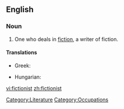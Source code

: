 ==English==

===Noun===
{{en-noun}}

# One who deals in [[fiction]], a writer of fiction.

====Translations====
{{trans-top|a writer of fiction}}
* Greek: {{t|el|μυθιστοριογράφος|mf}}
{{trans-mid}}
* Hungarian: {{t+|hu|regényíró}}
{{trans-bottom}}

[[Category:Literature]]
[[Category:Occupations]]

[[vi:fictionist]]
[[zh:fictionist]]